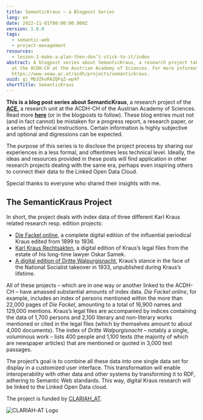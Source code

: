 ```yaml
---
title: SemanticKraus – a Blogpost Series
lang: en
date: 2022-11-01T00:00:00.000Z
version: 1.0.0
tags:
  - semantic-web
  - project-management
resources:
  - lesson-1-make-a-plan-then-don’t-stick-to-it/index
abstract: A blogpost series about SemanticKraus, a research project taking place
  at the ACDH-CH at the Austrian Academy of Sciences. For more information, see
  https://www.oeaw.ac.at/acdh/projects/semantickraus.
uuid: gj_Mb3ZkuRAZQFqZ-wp4f
shortTitle: SemanticKraus
---
```

**This is a blog post series about SemanticKraus**, a research project of the **[ACE](https://www.oeaw.ac.at/acdh/ace/austrian-corpora-and-editions),** a research unit at the ACDH-CH of the Austrian Academy of Sciences. Read more **[here](https://www.oeaw.ac.at/acdh/projects/semantickraus)** (or in the blogposts to follow). These blog entries must not (and in fact cannot) be mistaken for a progress report, a research paper, or a series of technical instructions. Certain information is highly subjective and optional and digressions can be expected.

The purpose of this series is to disclose the project process by sharing our experiences in a less formal, and oftentimes less technical level. Ideally, the ideas and resources provided in these posts will find application in other research projects dealing with the same era, perhaps even inspiring others to connect their data to the Linked Open Data Cloud.

Special thanks to everyone who shared their insights with me.

## The SemanticKraus Project

In short, the project deals with index data of three different Karl Kraus related research resp. edition projects:

- [Die Fackel online](https://fackel.oeaw.ac.at), a complete digital edition of the influential periodical Kraus edited from 1899 to 1936.
- [Karl Kraus Rechtsakten](https://www.kraus.wienbibliothek.at), a digital edition of Kraus’s legal files from the estate of his long-time lawyer Oskar Samek. 
- [A digital edition of Dritte Walpurgisnacht](http://kraus1933.ace.oeaw.ac.at), Kraus’s stance in the face of the National Socialist takeover in 1933, unpublished during Kraus’s lifetime. 

All of these projects – which are in one way or another linked to the ACDH-CH – have amassed substantial amounts of index data. _Die Fackel online_, for example, includes an index of persons mentioned within the more than 22,000 pages of _Die Fackel_, amounting to a total of 16,900 names and 129,000 mentions. Kraus’s legal files are accompanied by indices containing the data of 1,700 persons and 2,100 literary and non-literary works mentioned or cited in the legal files (which by themselves amount to about 4,000 documents). The index of _Dritte Walpurgisnacht_ – notably a single, voluminous work – lists 400 people and 1,100 texts (the majority of which are newspaper articles) that are mentioned or quoted in 3,000 text passages. 

The project’s goal is to combine all these data into one single data set for display in a customized user interface. This transformation will enable interoperability with other data and other systems by transforming it to RDF, adhering to Semantic Web standards. This way, digital Kraus research will be linked to the Linked Open Data cloud.

The project is funded by [CLARIAH_AT](https://digital-humanities.at/de/dha/clariah-at).

![](images/clariah_at.png "CLARIAH-AT Logo")